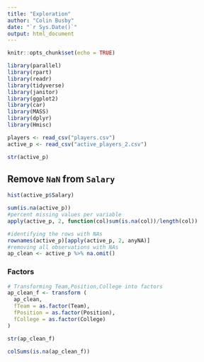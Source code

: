 ```yaml
---
title: "Exploration"
author: "Colin Busby"
date: "`r Sys.Date()`"
output: html_document
---
```


```r
knitr::opts_chunk$set(echo = TRUE)
```

```r
library(parallel)
library(rpart)
library(readr)
library(tidyverse)
library(janitor)
library(ggplot2)
library(car)
library(MASS)
library(dplyr)
library(Hmisc)
```


```r
players <- read_csv("players.csv")
active_p <- read_csv("active_players_2.csv")
```

```r
str(active_p)
```

## Remove `NaN` from `Salary`

```r
hist(active_p$Salary)
```

```r
sum(is.na(active_p))
#percent missing values per variable
apply(active_p, 2, function(col)sum(is.na(col))/length(col))
```

```r
#identifying the rows with NAs
rownames(active_p)[apply(active_p, 2, anyNA)]
#removing all observations with NAs
ap_clean <- active_p %>% na.omit()
```

### Factors

```r
# Transforming Team,Position,College into factors
ap_clean_f <- transform (
  ap_clean,
  fTeam = as.factor(Team),
  fPosition = as.factor(Position),
  fCollege = as.factor(College)
)
```

```r
str(ap_clean_f)
```

```r
colSums(is.na(ap_clean_f))
```


